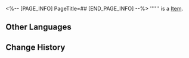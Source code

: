 <%-- [PAGE_INFO]
PageTitle=##
[END_PAGE_INFO] --%>
{{Item Infobox
|id          = 252105
|image       = Item .png
|type        = 
|invCategory = 
|rarity      = 3
|effect      = 
|description = 
}}
'''''' is a [[Item]].

==Other Languages==
{{Other Languages
|en   = 
|zhs  = 
|zht  = 
|ja   = 
|ko   = 
|es   = 
|fr   = 
|ru   = 
|th   = 
|vi   = 
|de   = 
|id   = 
|pt   = 
}}

==Change History==
{{Change History|3.2}}